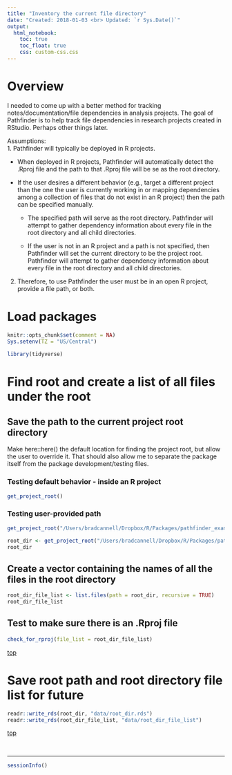 ```yaml
---
title: "Inventory the current file directory"
date: "Created: 2018-01-03 <br> Updated: `r Sys.Date()`"
output: 
  html_notebook:
    toc: true
    toc_float: true
    css: custom-css.css
---
```


# Overview {#overview}

I needed to come up with a better method for tracking notes/documentation/file dependencies in analysis projects. The goal of Pathfinder is to help track file dependencies in research projects created in RStudio. Perhaps other things later. 

Assumptions:    
1. Pathfinder will typically be deployed in R projects.   

  * When deployed in R projects, Pathfinder will automatically detect the .Rproj file and the path to that .Rproj file will be se as the root directory.   

  * If the user desires a different behavior (e.g., target a different project than the one the user is currently working in or mapping dependencies among a collection of files that do not exist in an R project) then the path can be specified manually.    

    - The specified path will serve as the root directory. Pathfinder will attempt to gather dependency information about every file in the root directory and all child directories.   
        
    - If the user is not in an R project and a path is not specified, then Pathfinder will set the current directory to be the project root. Pathfinder will attempt to gather dependency information about every file in the root directory and all child directories.
        
2. Therefore, to use Pathfinder the user must be in an open R project, provide a file path, or both.


# Load packages

```r
knitr::opts_chunk$set(comment = NA)
Sys.setenv(TZ = "US/Central")
```

```r
library(tidyverse)
```










# Find root and create a list of all files under the root {#root}

## Save the path to the current project root directory

Make here::here() the default location for finding the project root, but allow the user to override it. That should also allow me to separate the package itself from the package development/testing files. 

### Testing default behavior - inside an R project

```r
get_project_root()
```

### Testing user-provided path

```r
get_project_root("/Users/bradcannell/Dropbox/R/Packages/pathfinder_example_project")
```

```r
root_dir <- get_project_root("/Users/bradcannell/Dropbox/R/Packages/pathfinder_example_project")
root_dir
```


## Create a vector containing the names of all the files in the root directory

```r
root_dir_file_list <- list.files(path = root_dir, recursive = TRUE)
root_dir_file_list
```


## Test to make sure there is an .Rproj file

```r
check_for_rproj(file_list = root_dir_file_list)
```

[top](#top)










# Save root path and root directory file list for future {#save-root}

```r
readr::write_rds(root_dir, "data/root_dir.rds")
readr::write_rds(root_dir_file_list, "data/root_dir_file_list")
```

[top](#top)

&nbsp;

-------------------------------------------------------------------------------

```r
sessionInfo()
```
